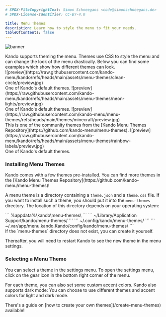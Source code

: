 ```yaml
---
# SPDX-FileCopyrightText: Simon Schneegans <code@simonschneegans.de>
# SPDX-License-Identifier: CC-BY-4.0

title: Menu Themes
description: Learn how to style the menu to fit your needs.
tableOfContents: false
---
```



![banner](../../assets/banner07.png)

<Intro>
Kando supports theming the menu. 
Themes use CSS to style the menu and can change the look of the menu drastically.
Below you can find some examples which show how different themes can look.
</Intro>

<br/>

<CardGrid stagger>
  <CustomCard title="Clean Circle" icon="solar:palette-bold-duotone">
    ![preview](https://raw.githubusercontent.com/kando-menu/kando/refs/heads/main/assets/menu-themes/clean-circle/preview.jpg)
    <br/>
    One of Kando's default themes.
  </CustomCard>
  <CustomCard title="Neon Lights" icon="solar:palette-bold-duotone">
    ![preview](https://raw.githubusercontent.com/kando-menu/kando/refs/heads/main/assets/menu-themes/neon-lights/preview.jpg)
    <br/>
    One of Kando's default themes.
  </CustomCard>
  <CustomCard title="Minecraft" icon="solar:palette-bold-duotone">
    ![preview](https://raw.githubusercontent.com/kando-menu/menu-themes/refs/heads/main/themes/minecraft/preview.jpg)
    <br/>
    This is one of the community themes from the [Kando Menu Themes Repository](https://github.com/kando-menu/menu-themes).
  </CustomCard>
  <CustomCard title="Rainbow Labels" icon="solar:palette-bold-duotone">
    ![preview](https://raw.githubusercontent.com/kando-menu/kando/refs/heads/main/assets/menu-themes/rainbow-labels/preview.jpg)
    <br/>
    One of Kando's default themes.
  </CustomCard>
</CardGrid>

### <Icon name="solar:cloud-download-bold-duotone" class="inline-icon" /> Installing Menu Themes

<Aside type="tip" title="Get themes online!">
Kando comes with a few themes pre-installed. You can find more themes in the [Kando Menu Themes Repository](https://github.com/kando-menu/menu-themes)!
</Aside>

A menu theme is a directory containing a `theme.json` and a `theme.css` file.
If you want to install such a theme, you should put it into the `menu-themes` directory.
The location of this directory depends on your operating system:

<Tabs>
  <TabItem label="Windows" icon="seti:windows">
    ```
    %appdata%\kando\menu-themes\
    ```
  </TabItem>
  <TabItem label="macOS" icon="apple">
    ```
    ~/Library/Application Support/kando/menu-themes/
    ```
  </TabItem>
  <TabItem label="Linux" icon="linux">
    ```
    ~/.config/kando/menu-themes/
    ```
  </TabItem>
  <TabItem label="Flatpak" icon="linux">
    ```
    ~/.var/app/menu.kando.Kando/config/kando/menu-themes/
    ```
  </TabItem>
</Tabs>

<Aside type="note" title="You may have to create this directory.">
If the `menu-themes` directory does not exist, you can create it yourself.
</Aside>


Thereafter, you will need to restart Kando to see the new theme in the menu settings.

### <Icon name="solar:pallete-2-bold-duotone" class="inline-icon" /> Selecting a Menu Theme

You can select a theme in the settings menu. 
To open the settings menu, click on the gear icon in the bottom right corner of the menu.

For each theme, you can also set some custom accent colors.
Kando also supports dark mode: You can choose to use different themes and accent colors for light and dark mode.

<Aside type="tip" title="Do you want to create your own themes?">
There's a guide on  [how to create your own themes](/create-menu-themes) available!
</Aside>
